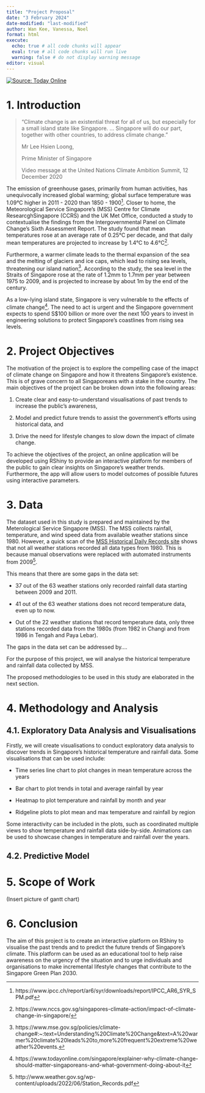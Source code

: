 ```yaml
---
title: "Project Proposal"
date: "3 February 2024"
date-modified: "last-modified"
author: Wan Kee, Vanessa, Noel
format: html
execute: 
  echo: true # all code chunks will appear
  eval: true # all code chunks will run live
  warning: false # do not display warning message
editor: visual
---
```


[![Source: Today Online](https://onecms-res.cloudinary.com/image/upload/s--DSRC9SfJ--/f_auto,q_auto/c_fill,g_auto,h_622,w_830/v1/mediacorp/tdy/image/2022/07/19/20220719_reuters_heatwave.jpg?itok=pvMvUHUm){fig-align="center"}](https://www.todayonline.com/singapore/explainer-what-causing-heatwaves-around-world-and-will-singapore-be-affected-1947631)

# 1. Introduction

> "Climate change is an existential threat for all of us, but especially for a small island state like Singapore. ... Singapore will do our part, together with other countries, to address climate change."
>
> Mr Lee Hsien Loong,
>
> Prime Minister of Singapore
>
> Video message at the United Nations Climate Ambition Summit, 12 December 2020

The emission of greenhouse gases, primarily from human activities, has unequivocally increased global warming; global surface temperature was 1.09°C higher in 2011 - 2020 than 1850 - 1900[^1]. Closer to home, the Meteorological Service Singapore's (MSS) Centre for Climate ResearcghSingapore (CCRS) and the UK Met Office, conducted a study to contextualise the findings from the Intergovernmental Panel on Climate Change's Sixth Assessment Report. The study found that mean temperatures rose at an average rate of 0.25°C per decade, and that daily mean temperatures are projected to increase by 1.4°C to 4.6°C[^2].

[^1]: https://www.ipcc.ch/report/ar6/syr/downloads/report/IPCC_AR6_SYR_SPM.pdf

[^2]: https://www.nccs.gov.sg/singapores-climate-action/impact-of-climate-change-in-singapore/

Furthermore, a warmer climate leads to the thermal expansion of the sea and the melting of glaciers and ice caps, which lead to rising sea levels, threatening our island nation[^3]. According to the study, the sea level in the Straits of Singapore rose at the rate of 1.2mm to 1.7mm per year between 1975 to 2009, and is projected to increase by about 1m by the end of the century.

[^3]: https://www.mse.gov.sg/policies/climate-change#:\~:text=Understanding%20Climate%20Change&text=A%20warmer%20climate%20leads%20to,more%20frequent%20extreme%20weather%20events.

As a low-lying island state, Singapore is very vulnerable to the effects of climate change[^4]. The need to act is urgent and the Singapore government expects to spend S\$100 billion or more over the next 100 years to invest in engineering solutions to protect Singapore's coastlines from rising sea levels.

[^4]: https://www.todayonline.com/singapore/explainer-why-climate-change-should-matter-singaporeans-and-what-government-doing-about-it

# 2. Project Objectives

The motivation of the project is to explore the compelling case of the imapct of climate change on Singapore and how it threatens Singapore's existence. This is of grave concern to all Singaporeans with a stake in the country. The main objectives of the project can be broken down into the following areas:

1.  Create clear and easy-to-understand visualisations of past trends to increase the public's awareness,

2.  Model and predict future trends to assist the government's efforts using historical data, and

3.  Drive the need for lifestyle changes to slow down the impact of climate change.

To achieve the objectives of the project, an online application will be developed using RShiny to provide an interactive platform for members of the public to gain clear insights on Singapore's weather trends. Furthermore, the app will allow users to model outcomes of possible futures using interactive parameters.

# 3. Data

The dataset used in this study is prepared and maintained by the Meterological Service Singapore (MSS). The MSS collects rainfall, temperature, and wind speed data from available weather stations since 1980. However, a quick scan of the [MSS Historical Daily Records site](http://www.weather.gov.sg/climate-historical-daily/) shows that not all weather stations recorded all data types from 1980. This is because manual observations were replaced with automated instruments from 2009[^5].

[^5]: http://www.weather.gov.sg/wp-content/uploads/2022/06/Station_Records.pdf

This means that there are some gaps in the data set:

-   37 out of the 63 weather stations only recorded rainfall data starting between 2009 and 2011.

-   41 out of the 63 weather stations does not record temperature data, even up to now.

-   Out of the 22 weather stations that record temperature data, only three stations recorded data from the 1980s (from 1982 in Changi and from 1986 in Tengah and Paya Lebar).

The gaps in the data set can be addressed by....

For the purpose of this project, we will analyse the historical temperature and rainfall data collected by MSS.

The proposed methodologies to be used in this study are elaborated in the next section.

# 4. Methodology and Analysis

## 4.1. Exploratory Data Analysis and Visualisations

Firstly, we will create visualisations to conduct exploratory data analysis to discover trends in Singapore's historical temperature and rainfall data. Some visualisations that can be used include:

-   Time series line chart to plot changes in mean temperature across the years

-   Bar chart to plot trends in total and average rainfall by year

-   Heatmap to plot temperature and rainfall by month and year

-   Ridgeline plots to plot mean and max temperature and rainfall by region

Some interactivity can be included in the plots, such as coordinated multiple views to show temperature and rainfall data side-by-side. Animations can be used to showcase changes in temperature and rainfall over the years.

## 4.2. Predictive Model

# 5. Scope of Work

(Insert picture of gantt chart)

# 6. Conclusion

The aim of this project is to create an interactive platform on RShiny to visualise the past trends and to predict the future trends of Singapore's climate. This platform can be used as an educational tool to help raise awareness on the urgency of the situation and to urge individuals and organisations to make incremental lifestyle changes that contribute to the Singapore Green Plan 2030.
